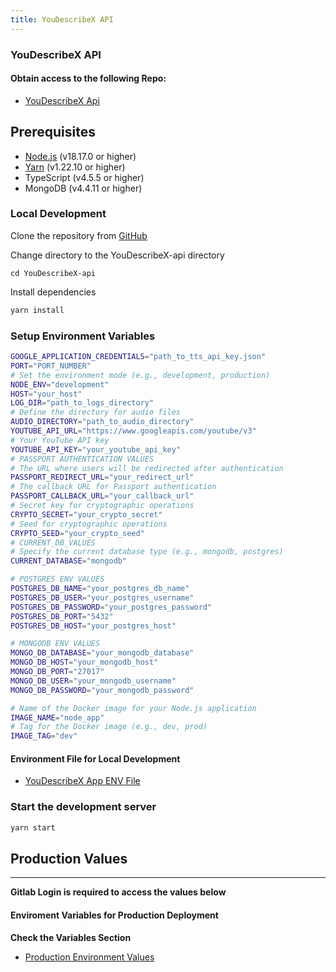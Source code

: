 ```yaml
---
title: YouDescribeX API
---
```

### YouDescribeX API

#### Obtain access to the following Repo:

- <a href="https://github.com/youdescribe-sfsu/YouDescribeX-api" target="_blank">YouDescribeX Api</a>


## Prerequisites 
- [Node.js](https://nodejs.org/en/) (v18.17.0 or higher)
- [Yarn](https://yarnpkg.com/) (v1.22.10 or higher)
- TypeScript (v4.5.5 or higher)
- MongoDB (v4.4.11 or higher)

### Local Development

Clone the repository from [GitHub](https://github.com/youdescribe-sfsu/YouDescribeX-api)

Change directory to the YouDescribeX-api directory

```
cd YouDescribeX-api
```

Install dependencies

```bash
yarn install
```

### Setup Environment Variables

```bash
GOOGLE_APPLICATION_CREDENTIALS="path_to_tts_api_key.json"
PORT="PORT_NUMBER"
# Set the environment mode (e.g., development, production)
NODE_ENV="development"
HOST="your_host"
LOG_DIR="path_to_logs_directory"
# Define the directory for audio files
AUDIO_DIRECTORY="path_to_audio_directory"
YOUTUBE_API_URL="https://www.googleapis.com/youtube/v3"
# Your YouTube API key
YOUTUBE_API_KEY="your_youtube_api_key"
# PASSPORT AUTHENTICATION VALUES
# The URL where users will be redirected after authentication
PASSPORT_REDIRECT_URL="your_redirect_url"
# The callback URL for Passport authentication
PASSPORT_CALLBACK_URL="your_callback_url"
# Secret key for cryptographic operations
CRYPTO_SECRET="your_crypto_secret"
# Seed for cryptographic operations
CRYPTO_SEED="your_crypto_seed"
# CURRENT_DB_VALUES
# Specify the current database type (e.g., mongodb, postgres)
CURRENT_DATABASE="mongodb"

# POSTGRES ENV VALUES
POSTGRES_DB_NAME="your_postgres_db_name"
POSTGRES_DB_USER="your_postgres_username"
POSTGRES_DB_PASSWORD="your_postgres_password"
POSTGRES_DB_PORT="5432"
POSTGRES_DB_HOST="your_postgres_host"

# MONGODB ENV VALUES
MONGO_DB_DATABASE="your_mongodb_database"
MONGO_DB_HOST="your_mongodb_host"
MONGO_DB_PORT="27017"
MONGO_DB_USER="your_mongodb_username"
MONGO_DB_PASSWORD="your_mongodb_password"

# Name of the Docker image for your Node.js application
IMAGE_NAME="node_app"
# Tag for the Docker image (e.g., dev, prod)
IMAGE_TAG="dev"
```

#### Environment File for Local Development
- <a href="https://drive.google.com/file/d/1YnUxHtxY3jdrqIBBO6XqdE3EqV0IXGbG/view?usp=share_link" target="_blank">YouDescribeX App ENV File</a>

### Start the development server

```bash
yarn start
```

## Production Values

---

**Gitlab Login is required to access the values below**

#### Enviroment Variables for Production Deployment
**Check the Variables Section**
- <a href="https://gitlab.com/youdescribe/youdescribex-api/-/settings/ci_cd" target="_blank">Production Environment Values</a>